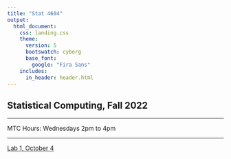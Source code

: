 ```yaml
---
title: "Stat 4604"
output:
  html_document:
    css: landing.css
    theme:
      version: 5
      bootswatch: cyborg
      base_font:
        google: "Fira Sans"
    includes:
      in_header: header.html
---
```


## Statistical Computing, Fall 2022

***

MTC Hours: Wednesdays 2pm to 4pm

***

[Lab 1, October 4](./Lab-1/)
